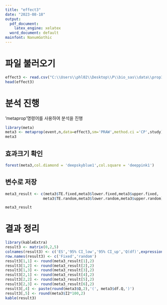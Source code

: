 ```yaml
---
title: "effect3"
date: "2023-08-18"
output:
  pdf_document:
    latex_engine: xelatex
  word_document: default
mainfont: NanumGothic
---
```


# 파일 불러오기 

```r
effect3 <- read.csv("C:\\Users\\phl02\\Desktop\\P\\bio_sas\\data\\prop12.csv")
head(effect3)
```
\newpage  

# 분석 진행

'metaprop'명령어를 사용하여 분석을 진행

```r
library(meta)
meta3 <- metaprop(event,n,data=effect3,sm='PRAW',method.ci ='CP',study)
meta3
```

\newpage  

## 효과크기 확인 

```r
forest(meta3,col.diamond = 'deepskyblue1',col.square = 'deeppink1')
```


## 변수로 저장 
```r
meta3_result <- c(meta3$TE.fixed,meta3$lower.fixed,meta3$upper.fixed,
                 meta3$TE.random,meta3$lower.random,meta3$upper.random)

meta3_result
```

\newpage 

# 결과 정리 
```r
library(kableExtra)
result3 <- matrix(0,2,5)
colnames(result3) <- c('ES','95% CI_low','95% CI_up','Q(df)',expression('I^2'))
row.names(result3) <- c('Fixed','random')
result3[1,1] <- round(meta3_result[1],2)
result3[1,2] <- round(meta3_result[2],2)
result3[1,3] <- round(meta3_result[3],2)
result3[2,1] <- round(meta3_result[4],2)
result3[2,2] <- round(meta3_result[5],2)
result3[2,3] <- round(meta3_result[6],2)
result3[,4] <- paste(round(meta3$Q,2),'(', meta3$df.Q,')')
result3[,5] <- round(meta3$I2*100,2)
kable(result3)
```


